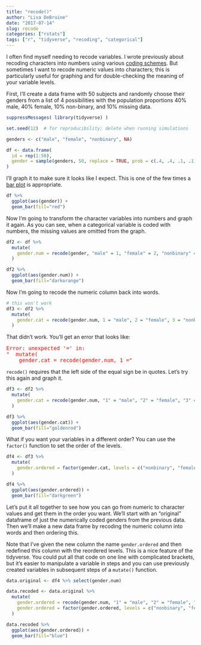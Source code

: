 ```yaml
---
title: "recode()"
author: "Lisa DeBruine"
date: "2017-07-14"
slug: recode
categories: ["rstats"]
tags: ["r", "tidyverse", "recoding", "categorical"]
---
```


I often find myself needing to recode variables. I wrote previously about recoding characters into numbers using various [coding schemes](coding.html). But sometimes I want to recode numeric values into characters; this is particularly useful for graphing and for double-checking the meaning of your variable levels.

First, I'll create a data frame with 50 subjects and randomly choose their genders from a list of 4 possibilities with the population proportions 40% male, 40% female, 10% non-binary, and 10% missing data.

```r
suppressMessages( library(tidyverse) )

set.seed(12)  # for reproducibility; delete when running simulations

genders <- c("male", "female", "nonbinary", NA)

df <- data.frame(
  id = rep(1:50),
  gender = sample(genders, 50, replace = TRUE, prob = c(.4, .4, .1, .1))
)

```

I'll graph it to make sure it looks like I expect. This is one of the few times a [bar plot](https://barbarplots.github.io/) is appropriate.

```r

df %>%
  ggplot(aes(gender)) +
  geom_bar(fill="red")

```

Now I'm going to transform the character variables into numbers and graph it again. As you can see, when a categorical variable is coded with numbers, the missing values are omitted from the graph.

```r

df2 <- df %>%
  mutate(
    gender.num = recode(gender, "male" = 1, "female" = 2, "nonbinary" = 3)
  )

df2 %>%
  ggplot(aes(gender.num)) +
  geom_bar(fill="darkorange")

```

Now I'm going to recode the numeric column back into words.

```r

# this won't work
df3 <- df2 %>%
  mutate(
    gender.cat = recode(gender.num, 1 = "male", 2 = "female", 3 = "nonbinary")
  )

```

That didn't work. You'll get an error that looks like:

<pre style="color: red;">Error: unexpected '=' in:
"  mutate(
    gender.cat = recode(gender.num, 1 ="</pre>

`recode()` requires that the left side of the equal sign be in quotes. Let's try this again and graph it.

```r

df3 <- df2 %>%
  mutate(
    gender.cat = recode(gender.num, "1" = "male", "2" = "female", "3" = "nonbinary")
  )

df3 %>%
  ggplot(aes(gender.cat)) +
  geom_bar(fill="goldenrod")

```

What if you want your variables in a different order? You can use the `factor()` function to set the order of the levels.

```r

df4 <- df3 %>%
  mutate(
    gender.ordered = factor(gender.cat, levels = c("nonbinary", "female", "male"))
  )

df4 %>%
  ggplot(aes(gender.ordered)) +
  geom_bar(fill="darkgreen")

```

Let's put it all together to see how you can go from numeric to character values and get them in the order you want. We'll start with an "original" dataframe of just the numerically coded genders from the previous data. Then we'll make a new data frame by recoding the numeric column into words and then ordering this. 

Note that I've given the new column the name `gender.ordered` and then redefined this column with the reordered levels. This is a nice feature of the tidyverse. You could put all that code on one line with complicated brackets, but it's easier to manipulate a variable in steps and you can use previously created variables in subsequent steps of a `mutate()` function.

```r

data.original <- df4 %>% select(gender.num)

data.recoded <- data.original %>%
  mutate(
    gender.ordered = recode(gender.num, "1" = "male", "2" = "female", "3" = "nonbinary"),
    gender.ordered = factor(gender.ordered, levels = c("nonbinary", "female", "male"))
  )

data.recoded %>%
  ggplot(aes(gender.ordered)) +
  geom_bar(fill="blue")

```



